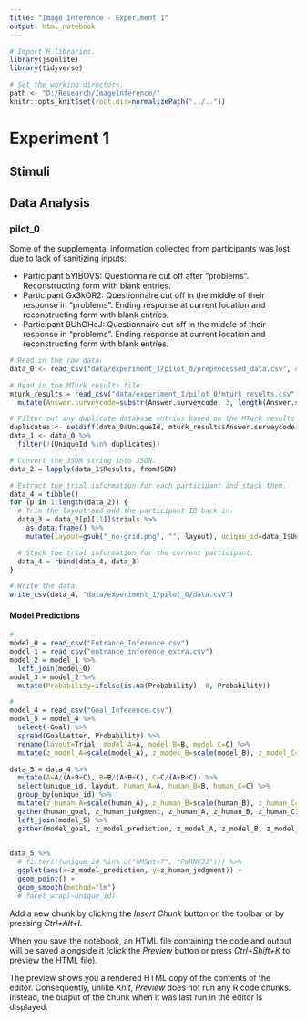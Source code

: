 ```yaml
---
title: "Image Inference - Experiment 1"
output: html_notebook
---
```


```r
# Import R libraries.
library(jsonlite)
library(tidyverse)

# Set the working directory.
path <- "D:/Research/ImageInference/"
knitr::opts_knit$set(root.dir=normalizePath("../.."))
```

# Experiment 1

## Stimuli

## Data Analysis

### pilot_0

Some of the supplemental information collected from participants was lost due to lack of sanitizing inputs:

- Participant 5YIBOVS: Questionnaire cut off after "problems". Reconstructing form with blank entries.
- Participant Gx3kOR2: Questionnaire cut off in the middle of their response in "problems". Ending response at current location and reconstructing form with blank entries.
- Participant 9UhOHcJ: Questionnaire cut off in the middle of their response in "problems". Ending response at current location and reconstructing form with blank entries.

```r
# Read in the raw data.
data_0 <- read_csv("data/experiment_1/pilot_0/preprocessed_data.csv", quote="~")

# Read in the MTurk results file.
mturk_results = read_csv("data/experiment_1/pilot_0/mturk_results.csv", col_names=TRUE) %>%
  mutate(Answer.surveycode=substr(Answer.surveycode, 3, length(Answer.surveycode)))

# Filter out any duplicate database entries based on the MTurk results file.
duplicates <- setdiff(data_0$UniqueId, mturk_results$Answer.surveycode)
data_1 <- data_0 %>%
  filter(!(UniqueId %in% duplicates))

# Convert the JSON string into JSON.
data_2 = lapply(data_1$Results, fromJSON)

# Extract the trial information for each participant and stack them.
data_4 = tibble()
for (p in 1:length(data_2)) {
  # Trim the layout and add the participant ID back in.
  data_3 = data_2[p][[1]]$trials %>%
    as.data.frame() %>%
    mutate(layout=gsub("_no-grid.png", "", layout), unique_id=data_1$UniqueId[p])

  # Stack the trial information for the current participant.
  data_4 = rbind(data_4, data_3)
}

# Write the data.
write_csv(data_4, "data/experiment_1/pilot_0/data.csv")
```

#### Model Predictions

```r
#
model_0 = read_csv("Entrance_Inference.csv")
model_1 = read_csv("entrance_inference_extra.csv")
model_2 = model_1 %>%
  left_join(model_0)
model_3 = model_2 %>%
  mutate(Probability=ifelse(is.na(Probability), 0, Probability))

#
model_4 = read_csv("Goal_Inference.csv")
model_5 = model_4 %>%
  select(-Goal) %>%
  spread(GoalLetter, Probability) %>%
  rename(layout=Trial, model_A=A, model_B=B, model_C=C) %>%
  mutate(z_model_A=scale(model_A), z_model_B=scale(model_B), z_model_C=scale(model_C))

data_5 = data_4 %>%
  mutate(A=A/(A+B+C), B=B/(A+B+C), C=C/(A+B+C)) %>%
  select(unique_id, layout, human_A=A, human_B=B, human_C=C) %>%
  group_by(unique_id) %>%
  mutate(z_human_A=scale(human_A), z_human_B=scale(human_B), z_human_C=scale(human_C)) %>%
  gather(human_goal, z_human_judgment, z_human_A, z_human_B, z_human_C) %>%
  left_join(model_5) %>%
  gather(model_goal, z_model_prediction, z_model_A, z_model_B, z_model_C)
  

data_5 %>%
  # filter(!(unique_id %in% c("hMSntv7", "PaRNV33"))) %>%
  ggplot(aes(x=z_model_prediction, y=z_human_judgment)) +
  geom_point() +
  geom_smooth(method="lm")
  # facet_wrap(~unique_id)
```

Add a new chunk by clicking the *Insert Chunk* button on the toolbar or by pressing *Ctrl+Alt+I*.

When you save the notebook, an HTML file containing the code and output will be saved alongside it (click the *Preview* button or press *Ctrl+Shift+K* to preview the HTML file).

The preview shows you a rendered HTML copy of the contents of the editor. Consequently, unlike *Knit*, *Preview* does not run any R code chunks. Instead, the output of the chunk when it was last run in the editor is displayed.

